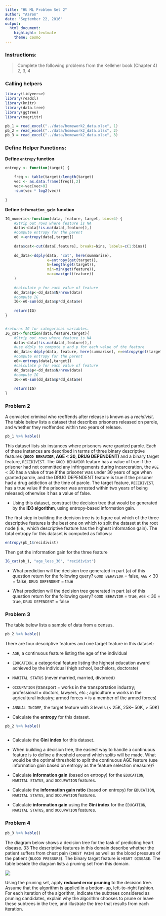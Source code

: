 ```yaml
---
title: "HU ML Problem Set 2"
author: "Aaron"
date: "September 22, 2016"
output: 
  html_document: 
    highlight: textmate
    theme: cosmo
---
```


### Instructions:

> Complete the following problems from the Kelleher book (Chapter 4) 2, 3, 4

### Calling helpers

```r

library(tidyverse)
library(readxl)
library(knitr)
library(data.tree)
library(ggtree)
library(magrittr)

pb_1 = read_excel("../data/homework2_data.xlsx", 1)
pb_2 = read_excel("../data/homework2_data.xlsx", 2)
pb_3 = read_excel("../data/homework2_data.xlsx", 3)

```

### Define Helper Functions:

**Define `entropy` function**

```r

entropy <- function(target) {
    
    freq <- table(target)/length(target)
    vec <- as.data.frame(freq)[,2] 
    vec<-vec[vec>0]
    -sum(vec * log2(vec))
    
}

```

**Define `information_gain` function**

```r

IG_numeric<-function(data, feature, target, bins=4) {
    #Strip out rows where feature is NA
    data<-data[!is.na(data[,feature]),]
    #compute entropy for the parent
    e0 <-entropy(data[,target])
    
    data$cat<-cut(data[,feature], breaks=bins, labels=c(1:bins))
    
    dd_data<-ddply(data, "cat", here(summarise), 
                   e=entropy(get(target)), 
                   N=length(get(target)),
                   min=min(get(feature)),
                   max=max(get(feature))
    )
    
    #calculate p for each value of feature
    dd_data$p<-dd_data$N/nrow(data)
    #compute IG
    IG<-e0-sum(dd_data$p*dd_data$e)
    
    return(IG)
}


#returns IG for categorical variables.
IG_cat<-function(data,feature,target){
    #Strip out rows where feature is NA
    data<-data[!is.na(data[,feature]),] 
    #use ddply to compute e and p for each value of the feature
    dd_data<-ddply(data, feature, here(summarise), e=entropy(get(target)), N=length(get(target)))
    #compute entropy for the parent
    e0<-entropy(data[,target])
    #calculate p for each value of feature
    dd_data$p<-dd_data$N/nrow(data)
    #compute IG
    IG<-e0-sum(dd_data$p*dd_data$e)
    
    return(IG)
}

```


### Problem 2

A convicted criminal who reoffends after release is known as a $recidivist$. The table below lists a dataset that describes prisoners released on parole, and whether they reoffended within two years of release.

```r

pb_1 %>% kable()

```

This dataset lists six instances where prisoners were granted parole. Each of these instances are described in terms of three binary descriptive features **(`GOOD BEHAVIOR`, AGE < 30, DRUG DEPENDENT)** and a binary target feature, `RECIDIVIST`. The `GOOD BEHAVIOR` feature has a value of true if the prisoner had not committed any infringements during incarceration, the `AGE` < 30 has a value of true if the prisoner was under 30 years of age when granted parole, and the DRUG DEPENDENT feature is true if the prisoner had a drug addiction at the time of parole. The target feature, `RECIDIVIST`, has a true value if the prisoner was arrested within two years of being released; otherwise it has a value of false. 


- Using this dataset, construct the decision tree that would be generated by the **ID3 algorithm**, using entropy-based information gain. 


The first step in building the decision tree is to figure out which of the three descriptive features is the best one on which to split the dataset at the root node (i.e., which descriptive feature has the highest information gain). The total entropy for this dataset is computed as follows:


```r

entropy(pb_1$recidivist)

```

Then get the information gain for the three feature 

```r

IG_cat(pb_1, "age_less_30", "recidivist")

```



- What prediction will the decision tree generated in part (a) of this question return for the following query? `GOOD BEHAVIOR` = false, `AGE` < 30 = false, `DRUG DEPENDENT` = true 

- What prediction will the decision tree generated in part (a) of this question return for the following query? `GOOD BEHAVIOR` = true, `AGE` < 30 = true, `DRUG DEPENDENT` = false


### Problem 3

The table below lists a sample of data from a census.

```r

pb_2 %>% kable()

```

There are four descriptive features and one target feature in this dataset: 

- `AGE`, a continuous feature listing the age of the individual 
- `EDUCATION`, a categorical feature listing the highest education award achieved by the individual (high school, bachelors, doctorate) 
- `MARITAL STATUS` (never married, married, divorced)
- `OCCUPATION` (transport = works in the transportation industry; professional = doctors, lawyers, etc.; agriculture = works in the agricultural industry; armed forces = is a member of the armed forces) 
- `ANNUAL INCOME`, the target feature with 3 levels (< 25K, 25K– 50K, > 50K) 

- Calculate the **entropy** for this dataset. 

```r

pb_2 %>% kable()

```


```r

```


- Calculate the **Gini index** for this dataset. 

- When building a decision tree, the easiest way to handle a continuous feature is to define a threshold around which splits will be made. What would be the optimal threshold to split the continuous AGE feature (use information gain based on entropy as the feature selection measure)? 

- Calculate **information gain** (based on entropy) for the `EDUCATION`, `MARITAL STATUS`, and `OCCUPATION` features. 

- Calculate the **information gain ratio** (based on entropy) for `EDUCATION`, `MARITAL STATUS`, and `OCCUPATION` features. 

- Calculate **information gain** using the **Gini index** for the `EDUCATION`, `MARITAL STATUS`, and `OCCUPATION` features.


### Problem 4

```r

pb_3 %>% kable()

```


The diagram below shows a decision tree for the task of predicting heart disease. 33 The descriptive features in this domain describe whether the patient suffers from chest pain (`CHEST PAIN`) as well as the blood pressure of the patient (`BLOOD PRESSURE`). The binary target feature is `HEART DISEASE`. The table beside the diagram lists a pruning set from this domain.

![](../img/image_4.png)

Using the pruning set, apply **reduced error pruning** to the decision tree. Assume that the algorithm is applied in a bottom-up, left-to-right fashion. For each iteration of the algorithm, indicate the subtrees considered as pruning candidates, explain why the algorithm chooses to prune or leave these subtrees in the tree, and illustrate the tree that results from each iteration.


